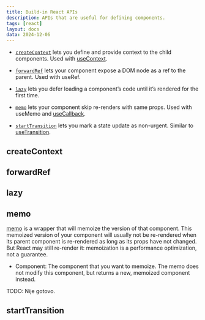 ```yaml
---
title: Build-in React APIs
description: APIs that are useful for defining components.
tags: [react]
layout: docs
data: 2024-12-06
---
```


- [`createContext`](#createcontext) lets you define and provide context to the child components. Used with [useContext](/docs/react/context-hooks#usecontext).

- [`forwardRef`](#forwardref) lets your component expose a DOM node as a ref to the parent. Used with useRef.

- [`lazy`](#lazy) lets you defer loading a component’s code until it’s rendered for the first time.

- [`memo`](#memo) lets your component skip re-renders with same props. Used with useMemo and [useCallback](/docs/react/performance-hooks#usecallback).

- [`startTransition`](#starttransition) lets you mark a state update as non-urgent. Similar to [useTransition](/docs/react/performance-hooks#usetransition).

## createContext

## forwardRef

## lazy

## memo

[memo](https://react.dev/reference/react/memo) is a wrapper that will memoize the version of that component. This memoized version of your component will usually not be re-rendered when its parent component is re-rendered as long as its props have not changed. But React may still re-render it: memoization is a performance optimization, not a guarantee.

- Component: The component that you want to memoize. The memo does not modify this component, but returns a new, memoized component instead.

TODO: Nije gotovo.

## startTransition
